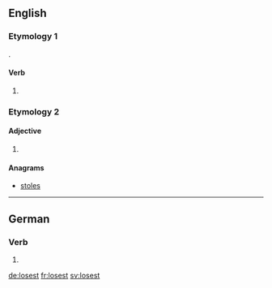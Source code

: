 ==English==

===Etymology 1===
{{suffix|lose|est|lang=en}}.

====Verb====
{{head|en|verb form}}

# {{en-archaic second-person singular of|lose|lang=en}}

===Etymology 2===

====Adjective====
{{head|en|adjective}}

# {{misspelling of|loosest|lang=en}}

====Anagrams====
* [[stoles#English|stoles]]

----

==German==

===Verb===
{{head|de|verb form}}

# {{de-verb form of|losen|2|s|k1}}

[[de:losest]]
[[fr:losest]]
[[sv:losest]]